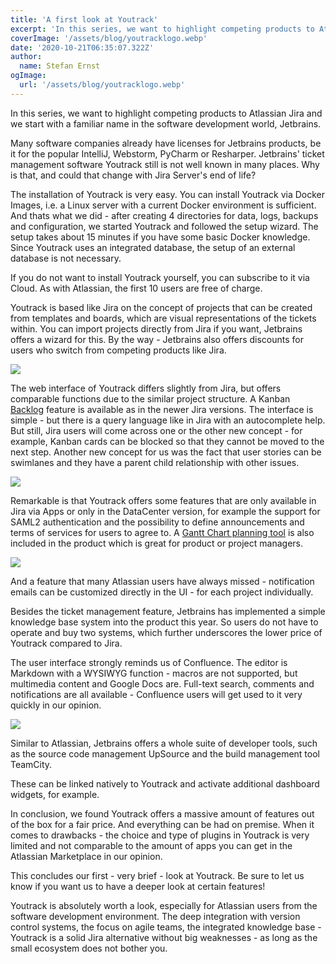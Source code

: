 ```yaml
---
title: 'A first look at Youtrack'
excerpt: 'In this series, we want to highlight competing products to Atlassian Jira and we start with a familiar name in the software development world, Jetbrains.'
coverImage: '/assets/blog/youtracklogo.webp'
date: '2020-10-21T06:35:07.322Z'
author:
  name: Stefan Ernst
ogImage:
  url: '/assets/blog/youtracklogo.webp'
---
```



In this series, we want to highlight competing products to Atlassian Jira and we start with a familiar name in the software development world, Jetbrains.

Many software companies already have licenses for Jetbrains products, be it for the popular IntelliJ, Webstorm, PyCharm or Resharper. Jetbrains' ticket management software Youtrack still is not well known in many places. Why is that, and could that change with Jira Server's end of life?

The installation of Youtrack is very easy. You can install Youtrack via Docker Images, i.e. a Linux server with a current Docker environment is sufficient. And thats what we did - after creating 4 directories for data, logs, backups and configuration, we started Youtrack and followed the setup wizard.
The setup takes about 15 minutes if you have some basic Docker knowledge. Since Youtrack uses an integrated database, the setup of an external database is not necessary.

If you do not want to install Youtrack yourself, you can subscribe to it via Cloud. As with Atlassian, the first 10 users are free of charge.

Youtrack is based like Jira on the concept of projects that can be created from templates and boards, which are visual representations of the tickets within.
 You can import projects directly from Jira if you want, Jetbrains offers a wizard for this.
 By the way - Jetbrains also offers discounts for users who switch from competing products like Jira.

![](/assets/blog/youtrack/YT1.png#box)

The web interface of Youtrack differs slightly from Jira, but offers comparable functions due to the similar project structure.
A Kanban [Backlog](https://youtu.be/Vk_IeHmNx2Y) feature is available as in the newer Jira versions. The interface is simple - but there is a query language like in Jira with an autocomplete help.
But still, Jira users will come across one or the other new concept - for example, Kanban cards can be blocked so that they cannot be moved to the next step.
Another new concept for us was the fact that user stories can be swimlanes and they have a parent child relationship with other issues.

![](/assets/blog/youtrack/YT2.png#box)

Remarkable is that Youtrack offers some features that are only available in Jira via Apps or only in the DataCenter version, for example the support for SAML2 authentication
 and the possibility to define announcements and terms of services for users to agree to.
 A [Gantt Chart planning tool](https://www.youtube.com/watch?v=ii_6yyek8xc) is also included in the product which is great for product or project managers.

![](/assets/blog/youtrack/YT3.png#box)

And a feature that many Atlassian users have always missed - notification emails can be customized directly in the UI - for each project individually.

Besides the ticket management feature, Jetbrains has implemented a simple knowledge base system into the product this year.
So users do not have to operate and buy two systems, which further underscores the lower price of Youtrack compared to Jira.

The user interface strongly reminds us of Confluence. The editor is Markdown with a WYSIWYG function - macros are not supported, but multimedia content and Google Docs are.
Full-text search, comments and notifications are all available - Confluence users will get used to it very quickly in our opinion.

![](/assets/blog/youtrack/YT4.png#box)


Similar to Atlassian, Jetbrains offers a whole suite of developer tools, such as the source code management UpSource and the build management tool TeamCity.

These can be linked natively to Youtrack and activate additional dashboard widgets, for example.

In conclusion, we found Youtrack offers a massive amount of features out of the box for a fair price. And everything can be had on premise.
When it comes to drawbacks - the choice and type of plugins in Youtrack is very limited and not comparable to the amount of apps you can get in the Atlassian Marketplace in our opinion.

This concludes our first - very brief - look at Youtrack. Be sure to let us know if you want us to have a deeper look at certain features!

Youtrack is absolutely worth a look, especially for Atlassian users from the software development environment. The deep integration with version control systems, the focus on agile teams, the integrated knowledge base - Youtrack is a solid Jira alternative without big weaknesses - as long as the small ecosystem does not bother you.